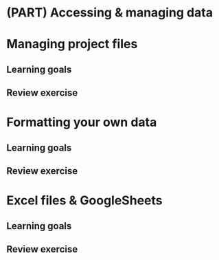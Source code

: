 # (PART) Accessing & managing data {-}


# Managing project files

## Learning goals {-}


## Review exercise {-}




# Formatting your own data


## Learning goals {-}


## Review exercise {-}





# Excel files & GoogleSheets

## Learning goals {-}


## Review exercise {-}









